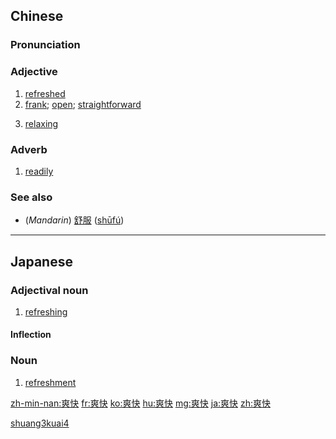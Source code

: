 ==Chinese==
{{zh-hanzi-box|[[爽]][[快]]}}

===Pronunciation===
{{zh-pron
|m=shuǎngkuài
|c=song2 faai3
|mn=sóng-khòai
|cat=adj
}}

===Adjective===
{{zh-adj}}

# [[refreshed]]
# [[frank]]; [[open]]; [[straightforward]]
# {{context|Min Nan|lang=zh}} [[relaxing]]

===Adverb===
{{zh-adv}}

# [[readily]]

===See also===
* (''Mandarin'') [[舒服]] ([[shūfú]])

[[Category:Advanced Mandarin|shuang3kuai4]]

----

==Japanese==
{{ja-kanjitab|そう|かい|yomi=on}}

===Adjectival noun===
{{ja-adj|infl=な|そうかい}}

# [[refreshing]]

====Inflection====
{{ja-na|そうかい}}

===Noun===
{{ja-noun|そうかい}}

# [[refreshment]]

[[zh-min-nan:爽快]]
[[fr:爽快]]
[[ko:爽快]]
[[hu:爽快]]
[[mg:爽快]]
[[ja:爽快]]
[[zh:爽快]]